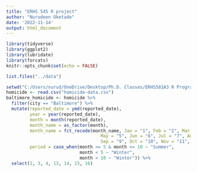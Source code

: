 ```yaml
---
title: "ERHS 545 R project"
author: "Nurudeen Oketade"
date: '2022-11-14'
output: html_document
---
```


```r
library(tidyverse)
library(ggplot2)
library(lubridate)
library(forcats)
knitr::opts_chunk$set(echo = FALSE)
```

```r
list.files("../data")
```
```r
setwd("C:/Users/nurud/OneDrive/Desktop/Ph.D. Classes/ERHS581A3 R Programming for Research I/EHRS 545 R Project/EHRS 545 R Project/data")
homicide <- read.csv("homicide-data.csv")
baltimore_homicide <- homicide %>% 
  filter(city == "Baltimore") %>% 
  mutate(reported_date = ymd(reported_date),
         year = year(reported_date),
         month = month(reported_date),
         month_name = as_factor(month),
         month_name = fct_recode(month_name, Jan = "1", Feb = "2", Mar = "3", Apr = "4",
                                    May = "5", Jun = "6", Jul = "7", Aug = "8",
                                    Sep = "9", Oct = "10", Nov = "11", Dec = "12"),
         period = case_when(month >= 5 & month <= 10 ~ "Summer",
                            month < 5 ~ "Winter",
                            month > 10 ~ "Winter")) %>% 
  select(2, 3, 4, 13, 14, 15, 16)
```

